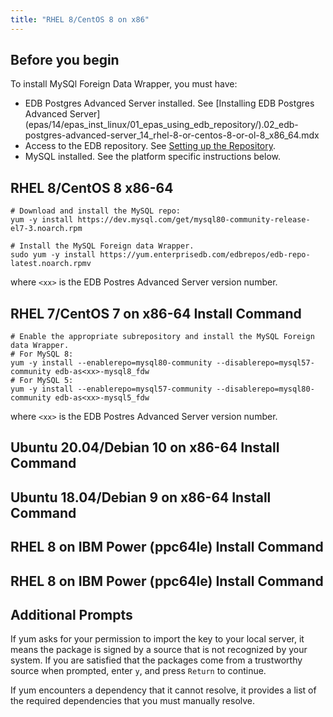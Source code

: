 ```yaml
---
title: "RHEL 8/CentOS 8 on x86"
---
```

<div id="installing_the_mysql_data_adapter" class="registered_link"></div>

## Before you begin

To install MySQl Foreign Data Wrapper, you must have:

- EDB Postgres Advanced Server installed. See [Installing EDB Postgres Advanced Server] (epas/14/epas_inst_linux/01_epas_using_edb_repository/).02_edb-postgres-advanced-server_14_rhel-8-or-centos-8-or-ol-8_x86_64.mdx
- Access to the EDB repository. See [Setting up the Repository](/epas/latest/epas_inst_linux/01_epas_using_edb_repository/edb-postgres-advanced-server_14_rhel-8-or-centos-8-or-ol-8_x86_64#setting-up-the-repository).
- MySQL installed. See the platform specific instructions below. 


## RHEL 8/CentOS 8 x86-64 

```text
# Download and install the MySQL repo:
yum -y install https://dev.mysql.com/get/mysql80-community-release-el7-3.noarch.rpm

# Install the MySQL Foreign data Wrapper.
sudo yum -y install https://yum.enterprisedb.com/edbrepos/edb-repo-latest.noarch.rpmv
```
where `<xx>` is the EDB Postres Advanced Server version number.

## RHEL 7/CentOS 7 on x86-64 Install Command

```text
# Enable the appropriate subrepository and install the MySQL Foreign data Wrapper.
# For MySQL 8:
yum -y install --enablerepo=mysql80-community --disablerepo=mysql57-community edb-as<xx>-mysql8_fdw
# For MySQL 5:
yum -y install --enablerepo=mysql57-community --disablerepo=mysql80-community edb-as<xx>-mysql5_fdw
```
where `<xx>` is the EDB Postres Advanced Server version number.


## Ubuntu 20.04/Debian 10 on x86-64 Install Command

## Ubuntu 18.04/Debian 9 on x86-64 Install Command

## RHEL 8 on IBM Power (ppc64le) Install Command

## RHEL 8 on IBM Power (ppc64le) Install Command


## Additional Prompts

If yum asks for your permission to import the key to your local server, it means the package is signed by a source that is not recognized by your system. If you are satisfied that the packages come from a trustworthy source when prompted, enter `y`, and press `Return` to continue.

If yum encounters a dependency that it cannot resolve, it provides a list of the required dependencies that you must manually resolve.

